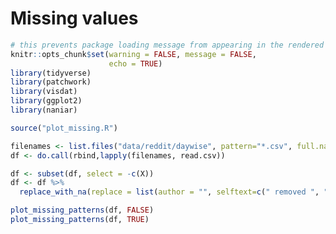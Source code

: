 # Missing values
```r
# this prevents package loading message from appearing in the rendered version of your problem set
knitr::opts_chunk$set(warning = FALSE, message = FALSE,
                      echo = TRUE)
library(tidyverse)
library(patchwork)
library(visdat)
library(ggplot2)
library(naniar)

source("plot_missing.R")
```

```r
filenames <- list.files("data/reddit/daywise", pattern="*.csv", full.names=TRUE)
df <- do.call(rbind,lapply(filenames, read.csv))
```

```r
df <- subset(df, select = -c(X))
df <- df %>% 
  replace_with_na(replace = list(author = "", selftext=c(" removed ", " deleted ")))

plot_missing_patterns(df, FALSE)
plot_missing_patterns(df, TRUE)
```

